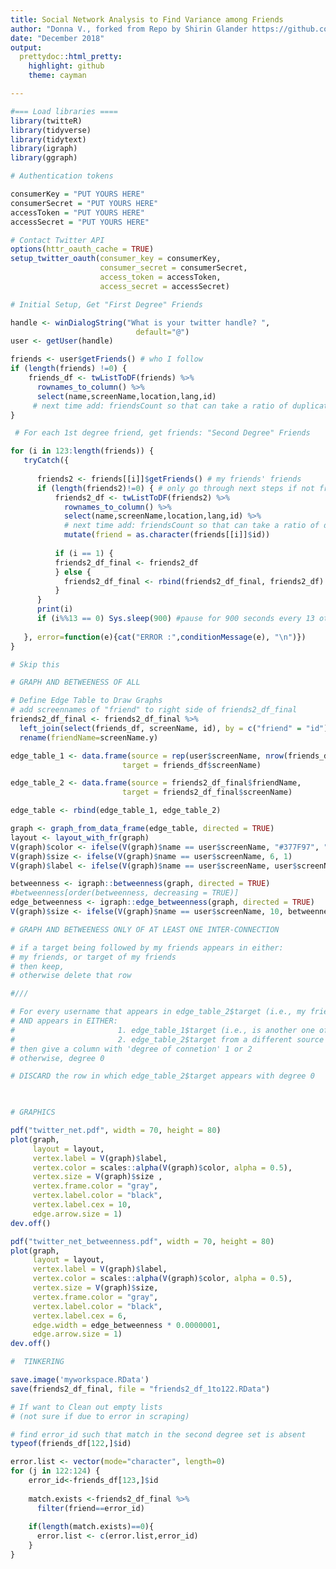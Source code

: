 ---
title: Social Network Analysis to Find Variance among Friends
author: "Donna V., forked from Repo by Shirin Glander https://github.com/DonnaVakalis/blog_posts_prep/blob/master/twitter/twitter_codecentric.Rmd"
date: "December 2018"
output:
  prettydoc::html_pretty:
    highlight: github
    theme: cayman

---
 

```{r }
#=== Load libraries ====
library(twitteR)
library(tidyverse)
library(tidytext)
library(igraph)
library(ggraph)
```

```{r}
# Authentication tokens

consumerKey = "PUT YOURS HERE"
consumerSecret = "PUT YOURS HERE"
accessToken = "PUT YOURS HERE"
accessSecret = "PUT YOURS HERE"
```


```{r }
# Contact Twitter API
options(httr_oauth_cache = TRUE)
setup_twitter_oauth(consumer_key = consumerKey, 
                    consumer_secret = consumerSecret, 
                    access_token = accessToken, 
                    access_secret = accessSecret)
```


```{r}
# Initial Setup, Get "First Degree" Friends

handle <- winDialogString("What is your twitter handle? ",
                            default="@")
user <- getUser(handle)

friends <- user$getFriends() # who I follow
if (length(friends) !=0) {  
    friends_df <- twListToDF(friends) %>%
      rownames_to_column() %>%
      select(name,screenName,location,lang,id)
     # next time add: friendsCount so that can take a ratio of duplications/total friends!!
}
```

```{r}
 # For each 1st degree friend, get friends: "Second Degree" Friends 

for (i in 123:length(friends)) {
   tryCatch({
     
      friends2 <- friends[[i]]$getFriends() # my friends' friends
      if (length(friends2)!=0) { # only go through next steps if not friends2 is not empty
          friends2_df <- twListToDF(friends2) %>%
            rownames_to_column() %>%
            select(name,screenName,location,lang,id) %>%
            # next time add: friendsCount so that can take a ratio of duplications/total friends!!
            mutate(friend = as.character(friends[[i]]$id))
  
          if (i == 1) {
          friends2_df_final <- friends2_df
          } else {
            friends2_df_final <- rbind(friends2_df_final, friends2_df)
          }
      }
      print(i)
      if (i%%13 == 0) Sys.sleep(900) #pause for 900 seconds every 13 otherwise Rate Limit will be exceeded
      
   }, error=function(e){cat("ERROR :",conditionMessage(e), "\n")})
}
```



```{r}
# Skip this


```

```{r }

# GRAPH AND BETWEENESS OF ALL

# Define Edge Table to Draw Graphs
# add screennames of "friend" to right side of friends2_df_final
friends2_df_final <- friends2_df_final %>%
  left_join(select(friends_df, screenName, id), by = c("friend" = "id")) %>%
  rename(friendName=screenName.y)

edge_table_1 <- data.frame(source = rep(user$screenName, nrow(friends_df)),
                         target = friends_df$screenName)

edge_table_2 <- data.frame(source = friends2_df_final$friendName,
                         target = friends2_df_final$screenName)

edge_table <- rbind(edge_table_1, edge_table_2)

graph <- graph_from_data_frame(edge_table, directed = TRUE)
layout <- layout_with_fr(graph)
V(graph)$color <- ifelse(V(graph)$name == user$screenName, "#377F97", "#4A9888")
V(graph)$size <- ifelse(V(graph)$name == user$screenName, 6, 1)
V(graph)$label <- ifelse(V(graph)$name == user$screenName, user$screenName, NA)

betweenness <- igraph::betweenness(graph, directed = TRUE)
#betweenness[order(betweenness, decreasing = TRUE)]
edge_betweenness <- igraph::edge_betweenness(graph, directed = TRUE)
V(graph)$size <- ifelse(V(graph)$name == user$screenName, 10, betweenness * 0.000001)
```

```{r }
# GRAPH AND BETWEENESS ONLY OF AT LEAST ONE INTER-CONNECTION

# if a target being followed by my friends appears in either: 
# my friends, or target of my friends 
# then keep, 
# otherwise delete that row

#///

# For every username that appears in edge_table_2$target (i.e., my friend follows this node) AND
# AND appears in EITHER:
#                       1. edge_table_1$target (i.e., is another one of my friends) OR
#                       2. edge_table_2$target from a different source (i.e., is also followed my another one of my friends)
# then give a column with 'degree of connetion' 1 or 2   
# otherwise, degree 0

# DISCARD the row in which edge_table_2$target appears with degree 0

 


```


```{r}

# GRAPHICS 

pdf("twitter_net.pdf", width = 70, height = 80)
plot(graph,
     layout = layout,
     vertex.label = V(graph)$label,
     vertex.color = scales::alpha(V(graph)$color, alpha = 0.5), 
     vertex.size = V(graph)$size , 
     vertex.frame.color = "gray", 
     vertex.label.color = "black", 
     vertex.label.cex = 10,
     edge.arrow.size = 1)
dev.off()

pdf("twitter_net_betweenness.pdf", width = 70, height = 80)
plot(graph,
     layout = layout,
     vertex.label = V(graph)$label,
     vertex.color = scales::alpha(V(graph)$color, alpha = 0.5), 
     vertex.size = V(graph)$size, 
     vertex.frame.color = "gray", 
     vertex.label.color = "black", 
     vertex.label.cex = 6,
     edge.width = edge_betweenness * 0.0000001,
     edge.arrow.size = 1)
dev.off()
```



```{r}
#  TINKERING

save.image('myworkspace.RData')
save(friends2_df_final, file = "friends2_df_1to122.RData")

# If want to Clean out empty lists 
# (not sure if due to error in scraping)

# find error_id such that match in the second degree set is absent
typeof(friends_df[122,]$id)

error.list <- vector(mode="character", length=0)
for (j in 122:124) { 
    error_id<-friends_df[123,]$id 
    
    match.exists <-friends2_df_final %>%
      filter(friend==error_id)
    
    if(length(match.exists)==0){   
      error.list <- c(error.list,error_id)
    }
}


```

